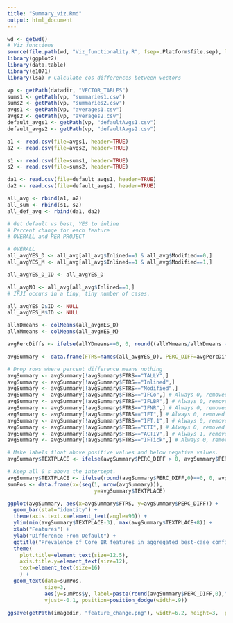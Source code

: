 ```yaml
---
title: "Summary_viz.Rmd"
output: html_document
---
```


```r
wd <- getwd()
# Viz functions
source(file.path(wd, "Viz_functionality.R", fsep=.Platform$file.sep), local=knitr::knit_global())
library(ggplot2)
library(data.table)
library(e1071)
library(lsa) # Calculate cos differences between vectors

```

```r
vp <- getPath(datadir, "VECTOR_TABLES")
sums1 <- getPath(vp, "summaries1.csv")
sums2 <- getPath(vp, "summaries2.csv")
avgs1 <- getPath(vp, "averages1.csv")
avgs2 <- getPath(vp, "averages2.csv")
default_avgs1 <- getPath(vp, "defaultAvgs1.csv")
default_avgs2 <- getPath(vp, "defaultAvgs2.csv")

a1 <- read.csv(file=avgs1, header=TRUE)
a2 <- read.csv(file=avgs2, header=TRUE)

s1 <- read.csv(file=sums1, header=TRUE)
s2 <- read.csv(file=sums2, header=TRUE)

da1 <- read.csv(file=default_avgs1, header=TRUE)
da2 <- read.csv(file=default_avgs2, header=TRUE)
```

```r
all_avg <- rbind(a1, a2)
all_sum <- rbind(s1, s2)
all_def_avg <- rbind(da1, da2)
```

```r
# Get default vs best, YES to inline
# Percent change for each feature
# OVERALL and PER PROJECT

# OVERALL
all_avgYES_D <- all_avg[all_avg$Inlined==1 & all_avg$Modified==0,]
all_avgYES_M <- all_avg[all_avg$Inlined==1 & all_avg$Modified==1,]

all_avgYES_D_ID <- all_avgYES_D

all_avgNO <- all_avg[all_avg$Inlined==0,]
# IFJI occurs in a tiny, tiny number of cases.

all_avgYES_D$ID <- NULL
all_avgYES_M$ID <- NULL

allYDmeans <- colMeans(all_avgYES_D)
allYMmeans <- colMeans(all_avgYES_M)

avgPercDiffs <- ifelse(allYDmeans==0, 0, round((allYMmeans/allYDmeans - 1)*100,4))

avgSummary <- data.frame(FTRS=names(all_avgYES_D), PERC_DIFF=avgPercDiffs)

# Drop rows where percent difference means nothing
avgSummary <- avgSummary[!avgSummary$FTRS=="TALLY",]
avgSummary <- avgSummary[!avgSummary$FTRS=="Inlined",]
avgSummary <- avgSummary[!avgSummary$FTRS=="Modified",]
avgSummary <- avgSummary[!avgSummary$FTRS=="IFCo",] # Always 0, removed from GA
avgSummary <- avgSummary[!avgSummary$FTRS=="IFLBR",] # Always 0, removed from GA
avgSummary <- avgSummary[!avgSummary$FTRS=="IFNR",] # Always 0, removed from GA
avgSummary <- avgSummary[!avgSummary$FTRS=="IFT",] # Always 0, removed from GA
avgSummary <- avgSummary[!avgSummary$FTRS=="IFT.1",] # Always 0, removed from GA
avgSummary <- avgSummary[!avgSummary$FTRS=="CTI",] # Always 0, removed from GA
avgSummary <- avgSummary[!avgSummary$FTRS=="ACTIV",] # Always 1, removed from GA
avgSummary <- avgSummary[!avgSummary$FTRS=="IFTick",] # Always 0, removed from GA
```

```r
# Make labels float above positive values and below negative values.
avgSummary$TEXTPLACE <- ifelse(avgSummary$PERC_DIFF > 0, avgSummary$PERC_DIFF, avgSummary$PERC_DIFF-10)

# Keep all 0's above the intercept.
avgSummary$TEXTPLACE <- ifelse(round(avgSummary$PERC_DIFF,0)==0, 0, avgSummary$TEXTPLACE)
sumPos <- data.frame(x=(seq(1, nrow(avgSummary))),
                            y=avgSummary$TEXTPLACE)

ggplot(avgSummary, aes(x=avgSummary$FTRS, y=avgSummary$PERC_DIFF)) +
  geom_bar(stat="identity") +
  theme(axis.text.x=element_text(angle=90)) +
  ylim(min(avgSummary$TEXTPLACE-3), max(avgSummary$TEXTPLACE+8)) +
  xlab("Features") +
  ylab("Difference From Default") +
  ggtitle("Prevalence of Core IR features in aggregated best-case configurations\nversus default GHC") +
  theme(
    plot.title=element_text(size=12.5),
    axis.title.y=element_text(size=12),
    text=element_text(size=16)
    ) +
  geom_text(data=sumPos,
            size=3,
            aes(y=sumPos$y, label=paste(round(avgSummary$PERC_DIFF,0),"%",sep="")),
            vjust=-0.1, position=position_dodge(width=.9))
```
```r
ggsave(getPath(imagedir, "feature_change.png"), width=6.2, height=3,  plot=last_plot())
```
